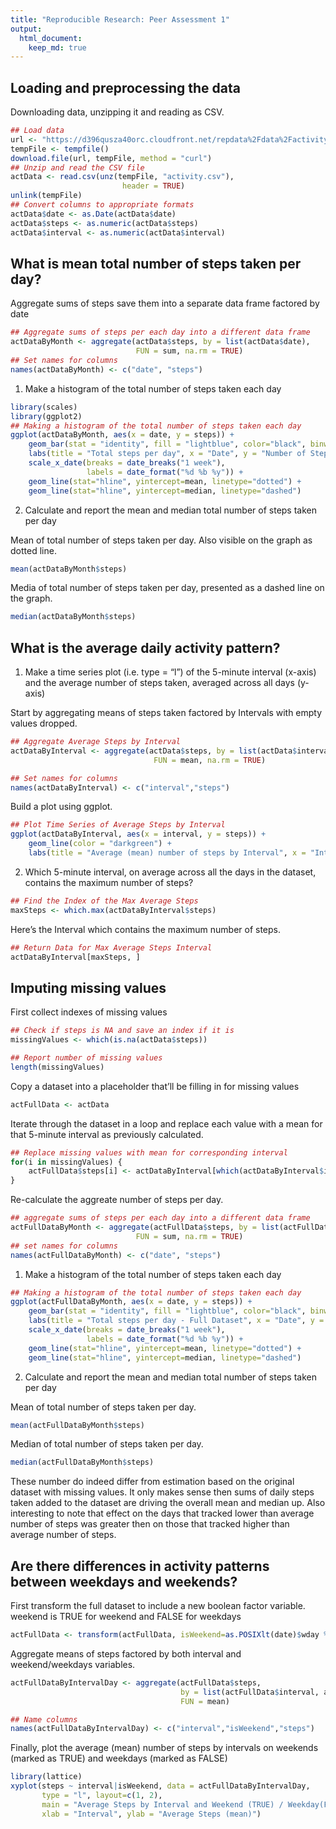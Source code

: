 ```yaml
---
title: "Reproducible Research: Peer Assessment 1"
output: 
  html_document:
    keep_md: true
---
```


## Loading and preprocessing the data

Downloading data, unzipping it and reading as CSV.
```r
## Load data
url <- "https://d396qusza40orc.cloudfront.net/repdata%2Fdata%2Factivity.zip"
tempFile <- tempfile()
download.file(url, tempFile, method = "curl")
## Unzip and read the CSV file
actData <- read.csv(unz(tempFile, "activity.csv"),
                         header = TRUE)
unlink(tempFile)
## Convert columns to appropriate formats
actData$date <- as.Date(actData$date)
actData$steps <- as.numeric(actData$steps)
actData$interval <- as.numeric(actData$interval)
```


## What is mean total number of steps taken per day?

Aggregate sums of steps save them into a separate data frame factored by date

```r
## Aggregate sums of steps per each day into a different data frame
actDataByMonth <- aggregate(actData$steps, by = list(actData$date),
                            FUN = sum, na.rm = TRUE)
## Set names for columns
names(actDataByMonth) <- c("date", "steps")
```

1. Make a histogram of the total number of steps taken each day
``` r
library(scales)
library(ggplot2)
## Making a histogram of the total number of steps taken each day
ggplot(actDataByMonth, aes(x = date, y = steps)) + 
    geom_bar(stat = "identity", fill = "lightblue", color="black", binwidth = 2000) + 
    labs(title = "Total steps per day", x = "Date", y = "Number of Steps") +
    scale_x_date(breaks = date_breaks("1 week"),
                 labels = date_format("%d %b %y")) +
    geom_line(stat="hline", yintercept=mean, linetype="dotted") +
    geom_line(stat="hline", yintercept=median, linetype="dashed")
```

2. Calculate and report the mean and median total number of steps taken per day

Mean of total number of steps taken per day. Also visible on the graph as dotted line.

``` r
mean(actDataByMonth$steps)
```

Media of total number of steps taken per day, presented as a dashed line on the graph.

``` r
median(actDataByMonth$steps)
```

## What is the average daily activity pattern?

1. Make a time series plot (i.e. type = "l") of the 5-minute interval (x-axis) and the average number of steps taken, averaged across all days (y-axis)

Start by aggregating means of steps taken factored by Intervals with empty values dropped.

``` r
## Aggregate Average Steps by Interval
actDataByInterval <- aggregate(actData$steps, by = list(actData$interval),
                                FUN = mean, na.rm = TRUE)

## Set names for columns
names(actDataByInterval) <- c("interval","steps")
```

Build a plot using ggplot.

``` r
## Plot Time Series of Average Steps by Interval
ggplot(actDataByInterval, aes(x = interval, y = steps)) + 
    geom_line(color = "darkgreen") + 
    labs(title = "Average (mean) number of steps by Interval", x = "Interval", y = "Number of steps")
```

2. Which 5-minute interval, on average across all the days in the dataset, contains the maximum number of steps?

``` r
## Find the Index of the Max Average Steps
maxSteps <- which.max(actDataByInterval$steps)
```

Here's the Interval which contains the maximum number of steps.

``` r
## Return Data for Max Average Steps Interval
actDataByInterval[maxSteps, ]
```

## Imputing missing values

First collect indexes of missing values

``` r
## Check if steps is NA and save an index if it is
missingValues <- which(is.na(actData$steps))

## Report number of missing values
length(missingValues)
```

Copy a dataset into a placeholder that'll be filling in for missing values
``` r
actFullData <- actData
```

Iterate through the dataset in a loop and replace each value with a mean for that 5-minute interval as previously calculated.

``` r
## Replace missing values with mean for corresponding interval
for(i in missingValues) {
    actFullData$steps[i] <- actDataByInterval[which(actDataByInterval$interval == actFullData[i, "interval"]), "steps"]
}
```

Re-calculate the aggreate number of steps per day.

```r
## aggregate sums of steps per each day into a different data frame
actFullDataByMonth <- aggregate(actFullData$steps, by = list(actFullData$date),
                            FUN = sum, na.rm = TRUE)
## set names for columns
names(actFullDataByMonth) <- c("date", "steps")
```

1. Make a histogram of the total number of steps taken each day
``` r
## Making a histogram of the total number of steps taken each day
ggplot(actFullDataByMonth, aes(x = date, y = steps)) + 
    geom_bar(stat = "identity", fill = "lightblue", color="black", binwidth = 2000) + 
    labs(title = "Total steps per day - Full Dataset", x = "Date", y = "Number of Steps") +
    scale_x_date(breaks = date_breaks("1 week"),
                 labels = date_format("%d %b %y")) +
    geom_line(stat="hline", yintercept=mean, linetype="dotted") +
    geom_line(stat="hline", yintercept=median, linetype="dashed")
```

2. Calculate and report the mean and median total number of steps taken per day

Mean of total number of steps taken per day.
``` r
mean(actFullDataByMonth$steps)
```

Median of total number of steps taken per day.
``` r
median(actFullDataByMonth$steps)
```

These number do indeed differ from estimation based on the original dataset with missing values. It only makes sense then sums of daily steps taken added to the dataset are driving the overall mean and median up. Also interesting to note that effect on the days that tracked lower than average number of steps was greater then on those that tracked higher than average number of steps.

## Are there differences in activity patterns between weekdays and weekends?

First transform the full dataset to include a new boolean factor variable. weekend is TRUE for weekend and FALSE for weekdays
``` r
actFullData <- transform(actFullData, isWeekend=as.POSIXlt(date)$wday %in% c(0, 6))
```

Aggregate means of steps factored by both interval and weekend/weekdays variables.
``` r
actFullDataByIntervalDay <- aggregate(actFullData$steps,
                                      by = list(actFullData$interval, actFullData$isWeekend),
                                      FUN = mean)

## Name columns
names(actFullDataByIntervalDay) <- c("interval","isWeekend","steps")
```

Finally, plot the average (mean) number of steps by intervals on weekends (marked as TRUE) and weekdays (marked as FALSE)
``` r
library(lattice)
xyplot(steps ~ interval|isWeekend, data = actFullDataByIntervalDay,
       type = "l", layout=c(1, 2),
       main = "Average Steps by Interval and Weekend (TRUE) / Weekday(FALSE)",
       xlab = "Interval", ylab = "Average Steps (mean)")
```
